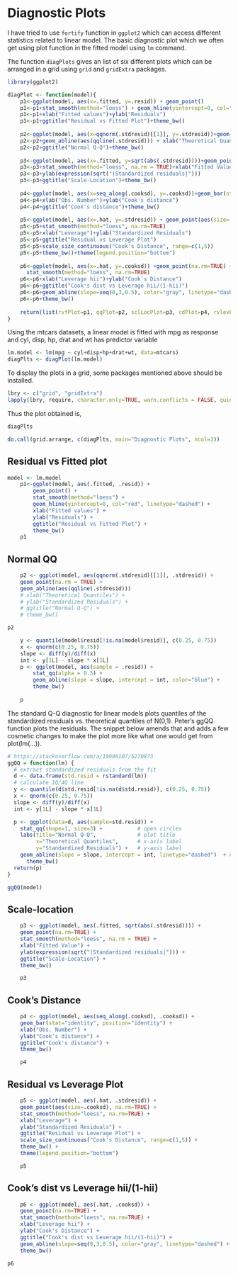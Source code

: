 # Diagnostic Plots

I have tried to use `fortify` function in `ggplot2` which can access different statistics related to linear model. The basic diagnostic plot which we often get using plot function in the fitted model using `lm` command.

The function `diagPlots` gives an list of six different plots which can be arranged in a grid using `grid` and `gridExtra` packages.

```r
library(ggplot2)

diagPlot <- function(model){
    p1<-ggplot(model, aes(x=.fitted, y=.resid)) + geom_point()
    p1<-p1+stat_smooth(method="loess") + geom_hline(yintercept=0, col="red", linetype="dashed")
    p1<-p1+xlab("Fitted values")+ylab("Residuals")
    p1<-p1+ggtitle("Residual vs Fitted Plot")+theme_bw()
    
    p2<-ggplot(model, aes(x=qqnorm(.stdresid)[[1]], y=.stdresid))+geom_point(na.rm = TRUE)
    p2<-p2+geom_abline(aes(qqline(.stdresid))) + xlab("Theoretical Quantiles")+ylab("Standardized Residuals")
    p2<-p2+ggtitle("Normal Q-Q")+theme_bw()
    
    p3<-ggplot(model, aes(x=.fitted, y=sqrt(abs(.stdresid))))+geom_point(na.rm=TRUE)
    p3<-p3+stat_smooth(method="loess", na.rm = TRUE)+xlab("Fitted Value")
    p3<-p3+ylab(expression(sqrt("|Standardized residuals|")))
    p3<-p3+ggtitle("Scale-Location")+theme_bw()
    
    p4<-ggplot(model, aes(x=seq_along(.cooksd), y=.cooksd))+geom_bar(stat="identity", position="identity")
    p4<-p4+xlab("Obs. Number")+ylab("Cook's distance")
    p4<-p4+ggtitle("Cook's distance")+theme_bw()
    
    p5<-ggplot(model, aes(x=.hat, y=.stdresid)) + geom_point(aes(size=.cooksd), na.rm=TRUE)
    p5<-p5+stat_smooth(method="loess", na.rm=TRUE)
    p5<-p5+xlab("Leverage")+ylab("Standardized Residuals")
    p5<-p5+ggtitle("Residual vs Leverage Plot")
    p5<-p5+scale_size_continuous("Cook's Distance", range=c(1,5))
    p5<-p5+theme_bw()+theme(legend.position="bottom")
    
    p6<-ggplot(model, aes(x=.hat, y=.cooksd)) +geom_point(na.rm=TRUE) + 
      stat_smooth(method="loess", na.rm=TRUE)
    p6<-p6+xlab("Leverage hii")+ylab("Cook's Distance")
    p6<-p6+ggtitle("Cook's dist vs Leverage hii/(1-hii)")
    p6<-p6+geom_abline(slope=seq(0,3,0.5), color="gray", linetype="dashed")
    p6<-p6+theme_bw()
    
    return(list(rvfPlot=p1, qqPlot=p2, sclLocPlot=p3, cdPlot=p4, rvlevPlot=p5, cvlPlot=p6))
}
```

Using the mtcars datasets, a linear model is fitted with mpg as response and cyl, disp, hp, drat and wt has predictor variable

```r
lm.model <- lm(mpg ~ cyl+disp+hp+drat+wt, data=mtcars)
diagPlts <- diagPlot(lm.model)
```

To display the plots in a grid, some packages mentioned above should be installed.

```r
lbry <- c("grid", "gridExtra")
lapply(lbry, require, character.only=TRUE, warn.conflicts = FALSE, quietly = TRUE)
```

Thus the plot obtained is,

```r
diagPlts
```


```r
do.call(grid.arrange, c(diagPlts, main="Diagnostic Plots", ncol=3))
```

## Residual vs Fitted plot

```r
model <- lm.model
    p1<-ggplot(model, aes(.fitted, .resid)) + 
        geom_point() + 
        stat_smooth(method="loess") + 
        geom_hline(yintercept=0, col="red", linetype="dashed") +
        xlab("Fitted values") + 
        ylab("Residuals") +
        ggtitle("Residual vs Fitted Plot") + 
        theme_bw()
    p1
```

## Normal QQ
```r
    p2 <- ggplot(model, aes(qqnorm(.stdresid)[[1]], .stdresid)) + 
    geom_point(na.rm = TRUE) +
    geom_abline(aes(qqline(.stdresid))) 
    # xlab("Theoretical Quantiles") + 
    # ylab("Standardized Residuals") + 
    # ggtitle("Normal Q-Q") + 
    # theme_bw()

p2
```

```r
    y <- quantile(model$resid[!is.na(model$resid)], c(0.25, 0.75))
    x <- qnorm(c(0.25, 0.75))
    slope <- diff(y)/diff(x)
    int <- y[1L] - slope * x[1L]
    p <- ggplot(model, aes(sample = .resid)) +
        stat_qq(alpha = 0.5) +
        geom_abline(slope = slope, intercept = int, color="blue") + 
        theme_bw()
    
    p
```


The standard Q-Q diagnostic for linear models plots quantiles of the standardized residuals vs. theoretical quantiles of N(0,1). Peter's ggQQ function plots the residuals. The snippet below amends that and adds a few cosmetic changes to make the plot more like what one would get from plot(lm(...)).

```r
# https://stackoverflow.com/a/19990107/5270873
ggQQ = function(lm) {
  # extract standardized residuals from the fit
  d <- data.frame(std.resid = rstandard(lm))
  # calculate 1Q/4Q line
  y <- quantile(d$std.resid[!is.na(d$std.resid)], c(0.25, 0.75))
  x <- qnorm(c(0.25, 0.75))
  slope <- diff(y)/diff(x)
  int <- y[1L] - slope * x[1L]

  p <- ggplot(data=d, aes(sample=std.resid)) +
    stat_qq(shape=1, size=3) +           # open circles
    labs(title="Normal Q-Q",             # plot title
         x="Theoretical Quantiles",      # x-axis label
         y="Standardized Residuals") +   # y-axis label
    geom_abline(slope = slope, intercept = int, linetype="dashed")  + # dashed reference line
      theme_bw()
  return(p)
}

ggQQ(model)
```


## Scale-location

```r
    p3 <- ggplot(model, aes(.fitted, sqrt(abs(.stdresid)))) + 
    geom_point(na.rm=TRUE) +
    stat_smooth(method="loess", na.rm = TRUE) + 
    xlab("Fitted Value") +
    ylab(expression(sqrt("|Standardized residuals|"))) + 
    ggtitle("Scale-Location") + 
    theme_bw()

    p3
```

## Cook's Distance
```r
    p4 <- ggplot(model, aes(seq_along(.cooksd), .cooksd)) + 
    geom_bar(stat="identity", position="identity") +
    xlab("Obs. Number") + 
    ylab("Cook's distance") +
    ggtitle("Cook's distance") + 
    theme_bw()

    p4

```

## Residual vs Leverage Plot

```r
    p5 <- ggplot(model, aes(.hat, .stdresid)) + 
    geom_point(aes(size=.cooksd), na.rm=TRUE) + 
    stat_smooth(method="loess", na.rm=TRUE) +
    xlab("Leverage") + 
    ylab("Standardized Residuals") +
    ggtitle("Residual vs Leverage Plot") +
    scale_size_continuous("Cook's Distance", range=c(1,5)) +
    theme_bw() + 
    theme(legend.position="bottom")

    p5
```

## Cook's dist vs Leverage hii/(1-hii)

```r
    p6 <- ggplot(model, aes(.hat, .cooksd)) + 
    geom_point(na.rm=TRUE) + 
    stat_smooth(method="loess", na.rm=TRUE) + 
    xlab("Leverage hii") + 
    ylab("Cook's Distance") +
    ggtitle("Cook's dist vs Leverage hii/(1-hii)") +
    geom_abline(slope=seq(0,3,0.5), color="gray", linetype="dashed") +
    theme_bw()

p6
```
